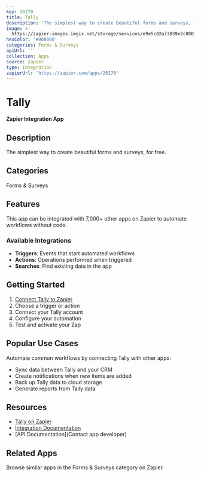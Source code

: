 ```yaml
---
key: 26170
title: Tally
description: 'The simplest way to create beautiful forms and surveys, for free.'
image: >-
  https://zapier-images.imgix.net/storage/services/e9e5c82a73839e2c8801f5b4e806d4fb.png?auto=format%2Ccompress&ixlib=python-3.0.0&q=50
hexColor: '#000000'
categories: Forms & Surveys
apiUrl: ''
collection: Apps
source: zapier
type: Integration
zapierUrl: 'https://zapier.com/apps/26170'
---
```

# Tally

**Zapier Integration App**

## Description

The simplest way to create beautiful forms and surveys, for free.

## Categories

Forms & Surveys

## Features

This app can be integrated with 7,000+ other apps on Zapier to automate workflows without code.

### Available Integrations

- **Triggers**: Events that start automated workflows
- **Actions**: Operations performed when triggered
- **Searches**: Find existing data in the app

## Getting Started

1. [Connect Tally to Zapier](https://zapier.com/apps/26170)
2. Choose a trigger or action
3. Connect your Tally account
4. Configure your automation
5. Test and activate your Zap

## Popular Use Cases

Automate common workflows by connecting Tally with other apps:

- Sync data between Tally and your CRM
- Create notifications when new items are added
- Back up Tally data to cloud storage
- Generate reports from Tally data

## Resources

- [Tally on Zapier](https://zapier.com/apps/26170)
- [Integration Documentation](https://zapier.com/apps/26170/integrations)
- [API Documentation](Contact app developer)

## Related Apps

Browse similar apps in the Forms & Surveys category on Zapier.
